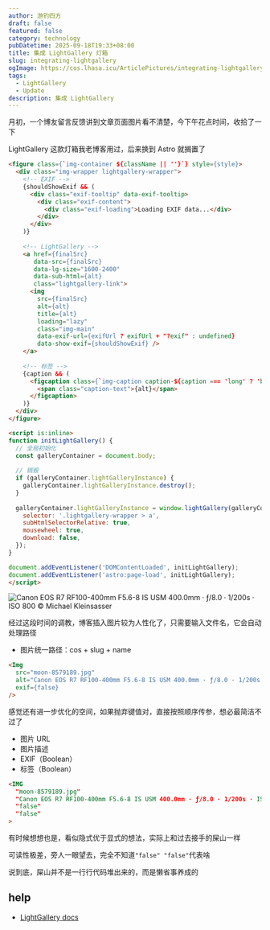 ```yaml
---
author: 游钓四方
draft: false
featured: false
category: technology
pubDatetime: 2025-09-18T19:33+08:00
title: 集成 LightGallery 灯箱
slug: integrating-lightgallery
ogImage: https://cos.lhasa.icu/ArticlePictures/integrating-lightgallery/lightgallerylogo.png_81
tags:
  - LightGallery
  - Update
description: 集成 LightGallery
---
```


月初，一个博友留言反馈讲到文章页面图片看不清楚，今下午花点时间，收拾了一下

LightGallery 这款灯箱我老博客用过，后来换到 Astro 就搁置了

```html file="src/components/Img.astro"
<figure class={`img-container ${className || ''}`} style={style}>
  <div class="img-wrapper lightgallery-wrapper">
    <!-- EXIF -->
    {shouldShowExif && (
      <div class="exif-tooltip" data-exif-tooltip>
        <div class="exif-content">
          <div class="exif-loading">Loading EXIF data...</div>
        </div>
      </div>
    )}
    
    <!-- LightGallery -->
    <a href={finalSrc} 
       data-src={finalSrc} 
       data-lg-size="1600-2400" 
       data-sub-html={alt}
       class="lightgallery-link">
      <img 
        src={finalSrc} 
        alt={alt}
        title={alt}
        loading="lazy"
        class="img-main"
        data-exif-url={exifUrl ? exifUrl + "?exif" : undefined}
        data-show-exif={shouldShowExif} />
    </a>
    
    <!-- 标签 -->
    {caption && (
      <figcaption class={`img-caption caption-${caption === 'long' ? 'bar' : 'tag'}`}>
        <span class="caption-text">{alt}</span>
      </figcaption>
    )}
  </div>
</figure>

<script is:inline>
function initLightGallery() {
  // 全局初始化
  const galleryContainer = document.body;
  
  // 销毁
  if (galleryContainer.lightGalleryInstance) {
    galleryContainer.lightGalleryInstance.destroy();
  }
  
  galleryContainer.lightGalleryInstance = window.lightGallery(galleryContainer, {
    selector: '.lightgallery-wrapper > a',
    subHtmlSelectorRelative: true,
    mousewheel: true,
    download: false,
  });
}

document.addEventListener('DOMContentLoaded', initLightGallery);
document.addEventListener('astro:page-load', initLightGallery);
</script>
```

<Img
  src="moon-8579189.jpg"
  alt="Canon EOS R7 RF100-400mm F5.6-8 IS USM 400.0mm · ƒ/8.0 · 1/200s · ISO 800 © Michael Kleinsasser"
  exif={false}
/>

经过这段时间的调教，博客插入图片较为人性化了，只需要输入文件名，它会自动处理路径

- 图片统一路径：cos + slug + name

```html
<Img
  src="moon-8579189.jpg"
  alt="Canon EOS R7 RF100-400mm F5.6-8 IS USM 400.0mm · ƒ/8.0 · 1/200s · ISO 800 © Michael Kleinsasser"
  exif={false}
/>
```

感觉还有进一步优化的空间，如果抛弃键值对，直接按照顺序传参，想必最简洁不过了

 - 图片 URL
 - 图片描述
 - EXIF（Boolean）
 - 标签（Boolean）

```html
<IMG 
  "moon-8579189.jpg"
  "Canon EOS R7 RF100-400mm F5.6-8 IS USM 400.0mm · ƒ/8.0 · 1/200s · ISO 800 © Michael Kleinsasser"
  "false"
  "false"
>
```

有时候想想也是，看似隐式优于显式的想法，实际上和过去接手的屎山一样

可读性极差，旁人一眼望去，完全不知道`"false" "false"`代表啥

说到底，屎山并不是一行行代码堆出来的，而是懒省事养成的

## help

- [LightGallery docs](https://www.lightgalleryjs.com/docs/getting-started/)